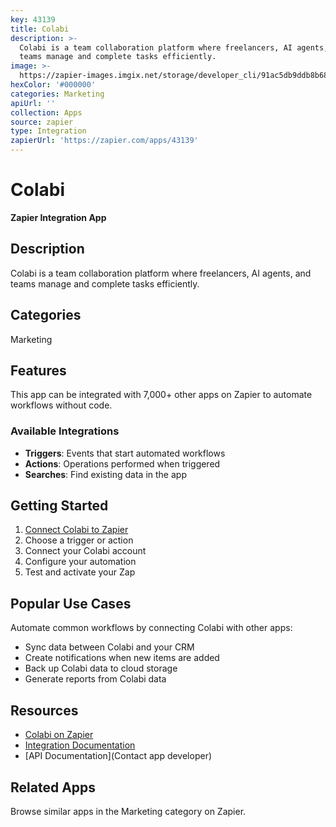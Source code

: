 ```yaml
---
key: 43139
title: Colabi
description: >-
  Colabi is a team collaboration platform where freelancers, AI agents, and
  teams manage and complete tasks efficiently.
image: >-
  https://zapier-images.imgix.net/storage/developer_cli/91ac5db9ddb8b681697c610d6e5b6dc7.png?auto=format%2Ccompress&ixlib=python-3.0.0&q=50
hexColor: '#000000'
categories: Marketing
apiUrl: ''
collection: Apps
source: zapier
type: Integration
zapierUrl: 'https://zapier.com/apps/43139'
---
```

# Colabi

**Zapier Integration App**

## Description

Colabi is a team collaboration platform where freelancers, AI agents, and teams manage and complete tasks efficiently.

## Categories

Marketing

## Features

This app can be integrated with 7,000+ other apps on Zapier to automate workflows without code.

### Available Integrations

- **Triggers**: Events that start automated workflows
- **Actions**: Operations performed when triggered
- **Searches**: Find existing data in the app

## Getting Started

1. [Connect Colabi to Zapier](https://zapier.com/apps/43139)
2. Choose a trigger or action
3. Connect your Colabi account
4. Configure your automation
5. Test and activate your Zap

## Popular Use Cases

Automate common workflows by connecting Colabi with other apps:

- Sync data between Colabi and your CRM
- Create notifications when new items are added
- Back up Colabi data to cloud storage
- Generate reports from Colabi data

## Resources

- [Colabi on Zapier](https://zapier.com/apps/43139)
- [Integration Documentation](https://zapier.com/apps/43139/integrations)
- [API Documentation](Contact app developer)

## Related Apps

Browse similar apps in the Marketing category on Zapier.
